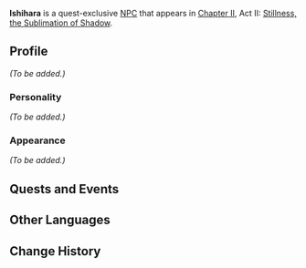 {{Meta
<!-- Remove this template after adding the missing info -->
|missing_NPC_profile  = yes
}}
{{Character Infobox
|type             = Quest NPC
|image            = NPC Ishihara.png
|realname         = 
|region           = Inazuma
|affiliation      = Shogunate Samurai
|title            = Shogunate Samurai
|voiceEN          = 
|voiceCN          = 
|voiceJP          = 
}}
'''Ishihara''' is a quest-exclusive [[NPC]] that appears in [[Chapter II]], Act II: [[Stillness, the Sublimation of Shadow]].

==Profile==
<!-- detailed story/lore information goes here -->
''(To be added.)''

===Personality===
''(To be added.)''

===Appearance===
''(To be added.)''

==Quests and Events==
{{Quests and Events}}

==Other Languages==
{{Other Languages
|default_hidden = 1
|en      = Ishihara
|zhs     = 石原
|zhs_rm  = Shíyuán
|zht     = 石原
|zht_rm  = Shíyuán
|ja      = 石原
|ja_rm   = Ishihara
|ko      = 이시하라
|ko_rm   = Isihara
|es      = Ishihara
|fr      = Ishihara
|ru      = Исихара
|th      = Ishihara
|vi      = Ishihara
|de      = Ishihara
|id      = Ishihara
|pt      = Ishihara
|tr      = Ishihara
|it      = Ishihara
}}

==Change History==
{{Change History|2.0}}